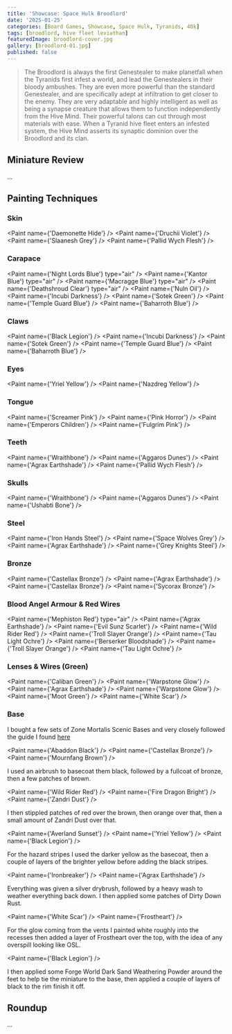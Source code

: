 ```yaml
---
title: 'Showcase: Space Hulk Broodlord'
date: '2025-01-25'
categories: [Board Games, Showcase, Space Hulk, Tyranids, 40k]
tags: [broodlord, hive fleet leviathan]
featuredImage: broodlord-cover.jpg
gallery: [broodlord-01.jpg]
published: false
---
```



> The Broodlord is always the first Genestealer to make planetfall when the Tyranids first infest a world, and lead the
> Genestealers in their bloody ambushes. They are even more powerful than the standard Genestealer, and are specifically
> adept at infiltration to get closer to the enemy. They are very adaptable and highly intelligent as well as being a
> synapse creature that allows them to function independently from the Hive Mind. Their powerful talons can cut through
> most materials with ease. When a Tyranid hive fleet enters an infested system, the Hive Mind asserts its synaptic
> dominion over the Broodlord and its clan.

## Miniature Review

...

## Painting Techniques

### Skin

<Paint name={'Daemonette Hide'} />
<Paint name={'Druchii Violet'} />
<Paint name={'Slaanesh Grey'} />
<Paint name={'Pallid Wych Flesh'} />

### Carapace

<Paint name={'Night Lords Blue'} type="air" />
<Paint name={'Kantor Blue'} type="air" />
<Paint name={'Macragge Blue'} type="air" />
<Paint name={'Deathshroud Clear'} type="air" />
<Paint name={'Nuln Oil'} />
<Paint name={'Incubi Darkness'} />
<Paint name={'Sotek Green'} />
<Paint name={'Temple Guard Blue'} />
<Paint name={'Baharroth Blue'} />

### Claws

<Paint name={'Black Legion'} />
<Paint name={'Incubi Darkness'} />
<Paint name={'Sotek Green'} />
<Paint name={'Temple Guard Blue'} />
<Paint name={'Baharroth Blue'} />

### Eyes

<Paint name={'Yriel Yellow'} />
<Paint name={'Nazdreg Yellow'} />

### Tongue

<Paint name={'Screamer Pink'} />
<Paint name={'Pink Horror'} />
<Paint name={'Emperors Children'} />
<Paint name={'Fulgrim Pink'} />

### Teeth

<Paint name={'Wraithbone'} />
<Paint name={'Aggaros Dunes'} />
<Paint name={'Agrax Earthshade'} />
<Paint name={'Pallid Wych Flesh'} />

### Skulls

<Paint name={'Wraithbone'} />
<Paint name={'Aggaros Dunes'} />
<Paint name={'Ushabti Bone'} />

### Steel

<Paint name={'Iron Hands Steel'} />
<Paint name={'Space Wolves Grey'} />
<Paint name={'Agrax Earthshade'} />
<Paint name={'Grey Knights Steel'} />

### Bronze

<Paint name={'Castellax Bronze'} />
<Paint name={'Agrax Earthshade'} />
<Paint name={'Castellax Bronze'} />
<Paint name={'Sycorax Bronze'} />

### Blood Angel Armour & Red Wires

<Paint name={'Mephiston Red'} type="air" />
<Paint name={'Agrax Earthshade'} />
<Paint name={'Evil Sunz Scarlet'} />
<Paint name={'Wild Rider Red'} />
<Paint name={'Troll Slayer Orange'} />
<Paint name={'Tau Light Ochre'} />
<Paint name={'Berserker Bloodshade'} />
<Paint name={'Troll Slayer Orange'} />
<Paint name={'Tau Light Ochre'} />

### Lenses & Wires (Green)

<Paint name={'Caliban Green'} />
<Paint name={'Warpstone Glow'} />
<Paint name={'Agrax Earthshade'} />
<Paint name={'Warpstone Glow'} />
<Paint name={'Moot Green'} />
<Paint name={'White Scar'} />

### Base

I bought a few sets of Zone Mortalis Scenic Bases and very closely followed the guide I found
[here](https://www.realmofplastic.com/warhammer/painting-tutorial-zone-mortalis-bases)

<Paint name={'Abaddon Black'} />
<Paint name={'Castellax Bronze'} />
<Paint name={'Mournfang Brown'} />

I used an airbrush to basecoat them black, followed by a fullcoat of bronze, then a few patches of brown.

<Paint name={'Wild Rider Red'} />
<Paint name={'Fire Dragon Bright'} />
<Paint name={'Zandri Dust'} />

I then stippled patches of red over the brown, then orange over that, then a small amount of Zandri Dust over that.

<Paint name={'Averland Sunset'} />
<Paint name={'Yriel Yellow'} />
<Paint name={'Black Legion'} />

For the hazard stripes I used the darker yellow as the basecoat, then a couple of layers of the brighter yellow before
adding the black stripes.

<Paint name={'Ironbreaker'} />
<Paint name={'Agrax Earthshade'} />

Everything was given a silver drybrush, followed by a heavy wash to weather everything back down. I then applied some
patches of Dirty Down Rust.

<Paint name={'White Scar'} />
<Paint name={'Frostheart'} />

For the glow coming from the vents I painted white roughly into the recesses then added a layer of Frostheart over the
top, with the idea of any overspill looking like OSL.

<Paint name={'Black Legion'} />

I then applied some Forge World Dark Sand Weathering Powder around the feet to help tie the miniature to the base, then
applied a couple of layers of black to the rim finish it off.

## Roundup

...
